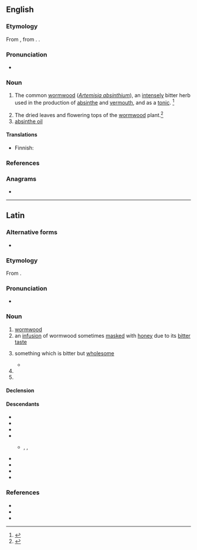 {{also|Absinthium}}
==English==

===Etymology===
From {{bor|en|la|absinthium}}, from {{der|en|grc|ἀψίνθιον}}. {{doublet|en|absinthe}}.

===Pronunciation===
* {{a|US}} {{IPA|en|/æbˈsɪn.θi.m̩/}}

===Noun===
{{en-noun|-}}

# {{lb|en|now|rare}} The common [[wormwood]] (''[[Artemisia absinthium]]''), an [[intensely]] bitter herb used in the production of [[absinthe]] and [[vermouth]], and as a [[tonic]]. {{defdate|First attested around 1150 to 1350.}}<ref name=SOED>{{R:SOED5|page=9}}</ref>
# The dried leaves and flowering tops of the [[wormwood]] plant.<ref>{{R:MW3 1976|page=5}}</ref>
# [[absinthe oil]]

====Translations====
{{trans-see|''Artemisia absinthium''|wormwood}}

{{trans-top|dried wormwood}}
* Finnish: {{t|fi|[[kuivattu]] [[koiruoho]]}}
{{trans-mid}}
{{trans-bottom}}

{{trans-see|absinthe oil}}

===References===
<references/>

===Anagrams===
* {{anagrams|en|a=abhiimnstu|bismuthian}}

{{c|en|Artemisias|Herbs}}

----

==Latin==

===Alternative forms===
* {{alter|la|apsinthium}}

===Etymology===
From {{bor|la|grc|ἀψίνθιον||wormwood}}.

===Pronunciation===
* {{la-IPA|absinthium}}

===Noun===
{{la-noun|absinthium<2>}}

# [[wormwood]]
# an [[infusion]] of wormwood sometimes [[masked]] with [[honey]] due to its [[bitter]] [[taste]]
# {{lb|la|figuratively}} something which is bitter but [[wholesome]]
#* {{Q|la|Quintilian|Institutio Oratoria|3|1|5|quote=Sed nos veremur ne parum hic liber mellis et '''absinthii''' multum habere videatur|trans=But I fear that this book will have too little sweetness and too much '''wormwood'''.}}
# {{inflection of|la|absinthium||acc|s}}
# {{inflection of|la|absinthium||voc|s}}

====Declension====
{{la-ndecl|absinthium<2>}}

====Descendants====
* {{desc|en|absinthe|bor=1}}
* {{desc|ka|აბზინდა|bor=1}}
* {{desc|dlm|ascianz}}
* {{desc|fr|absinthe|bor=1}}
** {{desc|pt|sintro}}, {{l|pt|absíntio}}, {{l|pt|absinto}}
* {{desc|ga|apsaint|bor=1}}
* {{desc|it|assenzio}}
* {{desc|es|ajenjo}}
* {{desc|es|absintio|bor=1}}

===References===
* {{R:L&S}}
* {{R:du Cange}}
* {{R:Peck}}

{{cln|la|noun forms}}